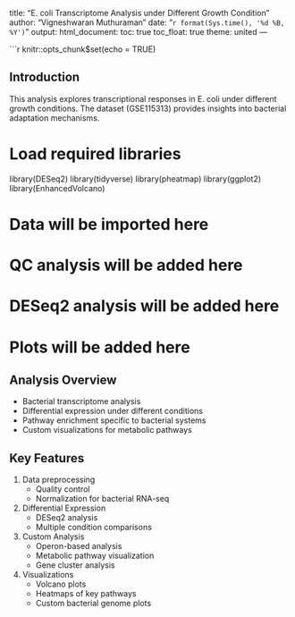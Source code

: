 
title: "E. coli Transcriptome Analysis under Different Growth Condition"
author: "Vigneshwaran Muthuraman"
date: "`r format(Sys.time(), '%d %B, %Y')`"
output: 
  html_document:
    toc: true
    toc_float: true
    theme: united
---

```r
knitr::opts_chunk$set(echo = TRUE)

## Introduction
This analysis explores transcriptional responses in E. coli under different growth conditions. The dataset (GSE115313) provides insights into bacterial adaptation mechanisms.

# Load required libraries
library(DESeq2)
library(tidyverse)
library(pheatmap)
library(ggplot2)
library(EnhancedVolcano)

# Data will be imported here

# QC analysis will be added here

# DESeq2 analysis will be added here

# Plots will be added here


## Analysis Overview
- Bacterial transcriptome analysis
- Differential expression under different conditions
- Pathway enrichment specific to bacterial systems
- Custom visualizations for metabolic pathways

## Key Features
1. Data preprocessing
   - Quality control
   - Normalization for bacterial RNA-seq

2. Differential Expression
   - DESeq2 analysis
   - Multiple condition comparisons

3. Custom Analysis
   - Operon-based analysis
   - Metabolic pathway visualization
   - Gene cluster analysis

4. Visualizations
   - Volcano plots
   - Heatmaps of key pathways
   - Custom bacterial genome plots
